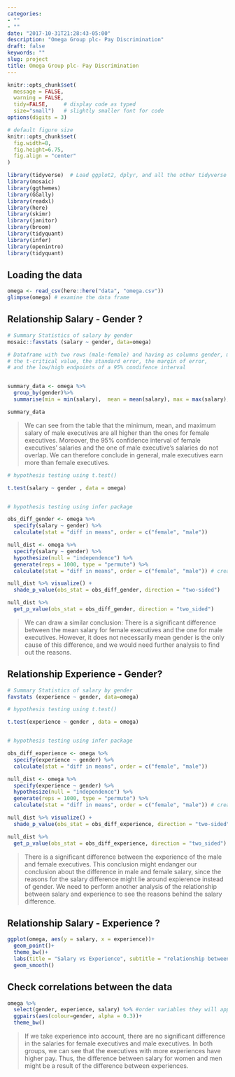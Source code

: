 ```yaml
---
categories:
- ""
- ""
date: "2017-10-31T21:28:43-05:00"
description: "Omega Group plc- Pay Discrimination"
draft: false
keywords: ""
slug: project
title: Omega Group plc- Pay Discrimination
---
```



```r
knitr::opts_chunk$set(
  message = FALSE, 
  warning = FALSE, 
  tidy=FALSE,     # display code as typed
  size="small")   # slightly smaller font for code
options(digits = 3)

# default figure size
knitr::opts_chunk$set(
  fig.width=8, 
  fig.height=6.75,
  fig.align = "center"
)
```


```r
library(tidyverse)  # Load ggplot2, dplyr, and all the other tidyverse packages
library(mosaic)
library(ggthemes)
library(GGally)
library(readxl)
library(here)
library(skimr)
library(janitor)
library(broom)
library(tidyquant)
library(infer)
library(openintro)
library(tidyquant)
```


## Loading the data


```r
omega <- read_csv(here::here("data", "omega.csv"))
glimpse(omega) # examine the data frame
```

## Relationship Salary - Gender ?



```r
# Summary Statistics of salary by gender
mosaic::favstats (salary ~ gender, data=omega)

# Dataframe with two rows (male-female) and having as columns gender, mean, SD, sample size, 
# the t-critical value, the standard error, the margin of error, 
# and the low/high endpoints of a 95% condifence interval


summary_data <- omega %>%
  group_by(gender)%>%
  summarise(min = min(salary),  mean = mean(salary), max = max(salary), SD = sd(salary), sample_size = n(), t_critical = qt(0.975, sample_size-1), SE = SD/sqrt(sample_size), margin_of_error = t_critical*SE, lower = mean -t_critical * SE, upper = mean +SE*t_critical )

summary_data
```

>We can see from the table that the minimum, mean, and maximum salary of male executives are all higher than the ones for female executives. Moreover, the 95% confidence interval of female executives' salaries and the one of male executive's salaries do not overlap. We can therefore conclude in general, male executives earn more than female executives.


```r
# hypothesis testing using t.test() 

t.test(salary ~ gender , data = omega)


# hypothesis testing using infer package

obs_diff_gender <- omega %>%
  specify(salary ~ gender) %>%
  calculate(stat = "diff in means", order = c("female", "male"))

null_dist <- omega %>%
  specify(salary ~ gender) %>%
  hypothesize(null = "independence") %>%
  generate(reps = 1000, type = "permute") %>%
  calculate(stat = "diff in means", order = c("female", "male")) # create null distribution

null_dist %>% visualize() +
  shade_p_value(obs_stat = obs_diff_gender, direction = "two-sided")

null_dist %>%
  get_p_value(obs_stat = obs_diff_gender, direction = "two_sided")

```

>We can draw a similar conclusion: There is a significant difference between the mean salary for female executives and the one for male executives. However, it does not necessarily mean gender is the only cause of this difference, and we would need further analysis to find out the reasons.

## Relationship Experience - Gender?


```r
# Summary Statistics of salary by gender
favstats (experience ~ gender, data=omega)

# hypothesis testing using t.test() 

t.test(experience ~ gender , data = omega)


# hypothesis testing using infer package

obs_diff_experience <- omega %>%
  specify(experience ~ gender) %>%
  calculate(stat = "diff in means", order = c("female", "male"))

null_dist <- omega %>%
  specify(experience ~ gender) %>%
  hypothesize(null = "independence") %>%
  generate(reps = 1000, type = "permute") %>%
  calculate(stat = "diff in means", order = c("female", "male")) # create null distribution

null_dist %>% visualize() +
  shade_p_value(obs_stat = obs_diff_experience, direction = "two-sided")

null_dist %>%
  get_p_value(obs_stat = obs_diff_experience, direction = "two_sided")


```


>There is a significant difference between the experience of the male and female executives. This conclusion might endanger our conclusion about the difference in male and female salary, since the reasons for the salary difference might lie around expierence instead of gender. We need to perform another analysis of the relationship between salary and experience to see the reasons behind the salary difference.

## Relationship Salary - Experience ?



```r
ggplot(omega, aes(y = salary, x = experience))+
  geom_point()+
  theme_bw()+
  labs(title = "Salary vs Experience", subtitle = "relationship between years of experience and salary", y = "Salary", x = "Years of experience")+
  geom_smooth()

```


## Check correlations between the data


```r
omega %>% 
  select(gender, experience, salary) %>% #order variables they will appear in ggpairs()
  ggpairs(aes(colour=gender, alpha = 0.3))+
  theme_bw()
```

>If we take experience into account, there are no significant difference in the salaries for female executives and male executives. In both groups, we can see that the executives with more experiences have higher pay. Thus, the difference between salary for women and men might be a result of the difference between experiences. 



